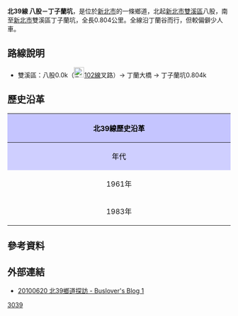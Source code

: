 {{Infobox TwRoad|
|Type=th
|Code=北39線
|Num=tp39
|Name=丁蘭大橋
|Level=鄉道
|Length=0.804
|Start=[[新北市|新北市]][[雙溪區|雙溪區]]八股
|End=新北市雙溪區丁子蘭坑
}}
'''北39線 八股－丁子蘭坑'''，是位於[[新北市|新北市]]的一條鄉道，北起[[新北市|新北市]][[雙溪區|雙溪區]]八股，南至[[新北市|新北市]]雙溪區丁子蘭坑，全長0.804公里。{{r|thb}}全線沿丁蘭谷而行，但較偏僻少人車。

==路線說明==
*雙溪區：八股0.0k（[[File:TW_CHW102.svg|23px]][[縣道102號|102線]]叉路）→ 丁蘭大橋 → 丁子蘭坑0.804k

==歷史沿革==
{| class="wikitable" style="width: 100%"
! style="text-align:center; background:#C5C5FF; color:black" colspan=3 align=center | 北39線歷史沿革
|- 
! style="text-align:center; background:#CFCFFF; color:black" width="8%" | 年代 !! style="text-align:center; background:#D3D3FF; color:black" width="46%" | 本編號沿革 !! style="text-align:center; background:#D3D3FF; color:black" width="46%" | 本路線沿革
|- 
! 1961年{{r|gazette}}
| 訊塘埔－荖阡坑間0.517km || 當時非公路或未闢建。
|-
! 1983年
| 改編納入[[File:TW_THWtp49.png|30px]][[北49線|北49線]]的一部份 || 新編[[File:TW_THWtp39.png|30px]]北39線（八股－丁子蘭坑間0.840km）
|}

==參考資料==
{{reflist|refs=

<ref name="thb">{{cite web |url=https://spreadsheets.google.com/pub?key=0Avc0r7dng8JrdFF0YmRlSEl1dWhxVmJtR2hwZDFmcFE&gid=0 |title=臺北縣鄉道公路路線表 |accessdate=2010-08-01 |date=2010-07-19 |5= |publisher=公路總局 |deadurl=yes |archiveurl=https://archive.is/20120714111352/http://spreadsheets.google.com/pub?key=0Avc0r7dng8JrdFF0YmRlSEl1dWhxVmJtR2hwZDFmcFE&gid=0 |archivedate=2012-07-14 }}</ref>

<ref name="gazette">{{cite web|url=http://gaz.ncl.edu.tw/detail.jsp?sysid=E0921514 |title=公告臺灣省縣鄉道及專用公路路線里程-{表}- |accessdate=2010-08-01 |date=1966-08-01 |work=政府公報資訊網 |publisher=臺灣省政府}}</ref>

}}

==外部連結==
*[http://blog.yam.com/buslover/article/29166187 20100620 北39鄉道探訪 - Buslover's Blog 1] {{Wayback|url=http://blog.yam.com/buslover/article/29166187 |date=20160305051341 }}

{{新北市鄉道}}

[[Category:新北市區道|3039]]